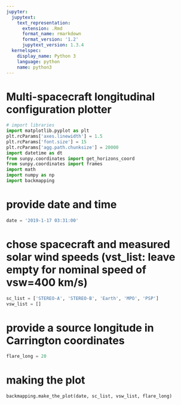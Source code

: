```yaml
---
jupyter:
  jupytext:
    text_representation:
      extension: .Rmd
      format_name: rmarkdown
      format_version: '1.2'
      jupytext_version: 1.3.4
  kernelspec:
    display_name: Python 3
    language: python
    name: python3
---
```


# Multi-spacecraft longitudinal configuration plotter

```python
# import libraries
import matplotlib.pyplot as plt
plt.rcParams['axes.linewidth'] = 1.5
plt.rcParams['font.size'] = 15
plt.rcParams['agg.path.chunksize'] = 20000
import datetime as dt
from sunpy.coordinates import get_horizons_coord
from sunpy.coordinates import frames
import math
import numpy as np
import backmapping
```

# provide date and time

```python
date = '2019-1-17 03:31:00'
```

# chose spacecraft and measured solar wind speeds (vst_list: leave empty for nominal speed of vsw=400 km/s)

```python
sc_list = ['STEREO-A', 'STEREO-B', 'Earth', 'MPO', 'PSP']
vsw_list = []
```

# provide a source longitude in Carrington coordinates

```python
flare_long = 20
```

# making the plot

```python
backmapping.make_the_plot(date, sc_list, vsw_list, flare_long)
```

```python

```
